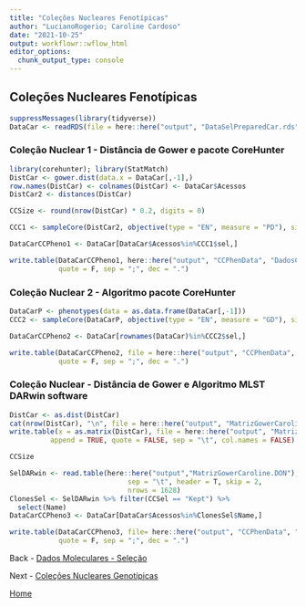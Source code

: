 ```yaml
---
title: "Coleções Nucleares Fenotípicas"
author: "LucianoRogerio; Caroline Cardoso"
date: "2021-10-25"
output: workflowr::wflow_html
editor_options:
  chunk_output_type: console
---
```


## Coleções Nucleares Fenotípicas

```r
suppressMessages(library(tidyverse))
DataCar <- readRDS(file = here::here("output", "DataSelPreparedCar.rds"))
```

### Coleção Nuclear 1 - Distância de Gower e pacote CoreHunter

```r
library(corehunter); library(StatMatch)
DistCar <- gower.dist(data.x = DataCar[,-1],)
row.names(DistCar) <- colnames(DistCar) <- DataCar$Acessos
DistCar2 <- distances(DistCar)

CCSize <- round(nrow(DistCar) * 0.2, digits = 0)

CCC1 <- sampleCore(DistCar2, objective(type = "EN", measure = "PD"), size = CCSize)

DataCarCCPheno1 <- DataCar[DataCar$Acessos%in%CCC1$sel,]

write.table(DataCarCCPheno1, here::here("output", "CCPhenData", "DadosCCPheno1.CSV"),
            quote = F, sep = ";", dec = ".")
```

### Coleção Nuclear 2 - Algoritmo pacote CoreHunter

```r
DataCarP <- phenotypes(data = as.data.frame(DataCar[,-1]))
CCC2 <- sampleCore(DataCarP, objective(type = "EN", measure = "GD"), size = CCSize)

DataCarCCPheno2 <- DataCar[rownames(DataCar)%in%CCC2$sel,]

write.table(DataCarCCPheno2, file = here::here("output", "CCPhenData", "DadosCCPheno2.CSV"),
            quote = F, sep = ";", dec = ".")
```

### Coleção Nuclear - Distância de Gower e Algoritmo MLST DARwin software

```r
DistCar <- as.dist(DistCar)
cat(nrow(DistCar), "\n", file = here::here("output", "MatrizGowerCaroline.phy"))
write.table(x = as.matrix(DistCar), file = here::here("output", "MatrizGowerCaroline.phy"),
          append = TRUE, quote = FALSE, sep = "\t", col.names = FALSE)

CCSize
```




```r
SelDARwin <- read.table(here::here("output","MatrizGowerCaroline.DON"),
                             sep = "\t", header = T, skip = 2,
                             nrows = 1628)
ClonesSel <- SelDARwin %>% filter(CCSel == "Kept") %>%
  select(Name)
DataCarCCPheno3 <- DataCar[DataCar$Acessos%in%ClonesSel$Name,]

write.table(DataCarCCPheno3, file= here::here("output", "CCPhenData", "DadosCCPheno3.CSV"),
            quote = F, sep = ";", dec = ".")
```

Back - [Dados Moleculares - Seleção](GenoData.html)

Next - [Coleções Nucleares Genotípicas](CNGeno.html)

[Home](index.html)
